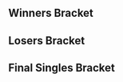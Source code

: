 {{DISPLAYTITLE:Astra 2016: ''Melee'' Singles Bracket}}{{SetGame|melee}}
{{tabs static
|name1=Overview
|link1=Astra/2016/Melee
|name2=Singles Bracket
|link2=Astra/2016/Melee/Singles Bracket
|name3=Doubles Bracket
|link3=Astra/2016/Melee/Doubles Bracket
|This=2
}}
==Winners Bracket==
{{32DEWBracketA
|tourneylink=Astra/2016/Melee
|tourneyname=Astra 2016
|r1m1p1=Gino |r1m1p1flag=cl |r1m1p1score=2 |r1m1win=1
|r1m1p2=KDS |r1m1p2flag=co |r1m1p2score=0
|r1m2p1=Alen |r1m2p1flag=cl |r1m2p1score={{win}} |r1m2win=1
|r1m2p2=IzZI127 |r1m2p2flag=br |r1m2p2score=
|r1m3p1=Dark |r1m3p1flag=cl |r1m3p1score={{win}} |r1m3win=1
|r1m3p2=Unzen |r1m3p2flag=co |r1m3p2score=
|r1m4p1=Touche |r1m4p1flag=cl |r1m4p1score={{win}} |r1m4win=1
|r1m4p2=UVC | Nova |r1m4p2flag=pe |r1m4p2score=
|r1m5p1=Vercetty |r1m5p1flag=cl |r1m5p1score={{win}} |r1m5win=1
|r1m5p2=Godzrage |r1m5p2flag=br |r1m5p2score=
|r1m6p1=Mokun |r1m6p1flag=ve |r1m6p1score=2 |r1m6win=1
|r1m6p2=NDJ |r1m6p2flag=ve |r1m6p2score=0
|r1m7p1=Aisengobay |r1m7p1flag=br |r1m7p1score=2 |r1m7win=1
|r1m7p2=STARLEE |r1m7p2flag=pe |r1m7p2score=1
|r1m8p1=CronoNes |r1m8p1flag=cl |r1m8p1score=0 |r1m8win=2
|r1m8p2=Lynn |r1m8p2flag=co |r1m8p2score=2

|r1m9p1=n0ne |r1m9p1flag=ni |r1m9p1score=2 |r1m9win=1
|r1m9p2=MattSB |r1m9p2flag=cl |r1m9p2score=0
|r1m10p1=Alancitu |r1m10p1flag=pe |r1m10p1score=2 |r1m10win=1
|r1m10p2=Noir |r1m10p2flag=co |r1m10p2score=0
|r1m11p1=yoshi |r1m11p1flag=cr |r1m11p1score={{win}} |r1m11win=1
|r1m11p2=Wito |r1m11p2flag=ve |r1m11p2score=
|r1m12p1=xinxu |r1m12p1flag=cl |r1m12p1score={{win}} |r1m12win=1
|r1m12p2=P4 |r1m12p2flag=pe |r1m12p2score=
|r1m13p1=Blassy |r1m13p1flag=cl |r1m13p1score={{win}} |r1m13win=1
|r1m13p2=V-23 |r1m13p2flag=co |r1m13p2score=
|r1m14p1=Mistgun |r1m14p1flag=cl |r1m14p1score=0 |r1m14win=2
|r1m14p2=Dark_Crono |r1m14p2flag=ve |r1m14p2score=2
|r1m15p1=Roche |r1m15p1flag=cl |r1m15p1score=2 |r1m15win=1
|r1m15p2=Dragmire DICK |r1m15p2flag=pe |r1m15p2score=0
|r1m16p1=Duff |r1m16p1flag=cr |r1m16p1score=1 |r1m16win=2
|r1m16p2=Nyx |r1m16p2flag=cl |r1m16p2score=2

|r2m1p1=Gino |r2m1p1flag=cl |r2m1p1score=2 |r2m1win=1
|r2m1p2=Alen |r2m1p2flag=cl |r2m1p2score=1
|r2m2p1=Dark |r2m2p1flag=cl |r2m2p1score=2 |r2m2win=1
|r2m2p2=Touche |r2m2p2flag=cl |r2m2p2score=0
|r2m3p1=Vercetty |r2m3p1flag=cl |r2m3p1score=2 |r2m3win=1
|r2m3p2=Mokun |r2m3p2flag=ve |r2m3p2score=0

|r2m4p1=Aisengobay |r2m4p1flag=br |r2m4p1score=2 |r2m4win=1
|r2m4p2=Lynn |r2m4p2flag=co |r2m4p2score=1
|r2m4p1char1=fox |r2m4p2char1=marth |r2m4p1stock1=1 |r2m4p2stock1=0 |r2m4win1=1 |r2m4stage1=Battlefield
|r2m4p1char2=fox |r2m4p2char2=marth |r2m4p1stock2=0 |r2m4p2stock2=1 |r2m4win2=2 |r2m4stage2=Pokémon Stadium
|r2m4p1char3=fox |r2m4p2char3=marth |r2m4p1stock3=3 |r2m4p2stock3=0 |r2m4win3=1 |r2m4stage3=Pokémon Stadium
|r2m4date=August 27, 2016
|r2m4details={{BracketMatchDetails|preview=|lrthread=|interview=|recap=|comment=|live=|vod=https://www.youtube.com/watch?v=VXhVvt519CA}}

|r2m5p1=n0ne |r2m5p1flag=ni |r2m5p1score=2 |r2m5win=1
|r2m5p2=Alancitu |r2m5p2flag=pe |r2m5p2score=0
|r2m6p1=yoshi |r2m6p1flag=cr |r2m6p1score=0 |r2m6win=2
|r2m6p2=xinxu |r2m6p2flag=cl |r2m6p2score=2
|r2m7p1=Blassy |r2m7p1flag=cl |r2m7p1score=2 |r2m7win=1
|r2m7p2=Dark_Crono |r2m7p2flag=ve |r2m7p2score=0

|r2m8p1=Roche |r2m8p1flag=cl |r2m8p1score=2 |r2m8win=1
|r2m8p2=Nyx |r2m8p2flag=cl |r2m8p2score=0
|r2m8p1char1=marth |r2m8p2char1=falco |r2m8p1stock1=3 |r2m8p2stock1=0 |r2m8win1=1 |r2m8stage1=Yoshi's Story
|r2m8p1char2=marth |r2m8p2char2=fox |r2m8p1stock2=3 |r2m8p2stock2=0 |r2m8win2=1 |r2m8stage2=Pokémon Stadium
|r2m8date=August 27, 2016
|r2m8details={{BracketMatchDetails|preview=|lrthread=|interview=|recap=|comment=|live=|vod=https://www.youtube.com/watch?v=KWNGj9P_9ns}}

|r3m1p1=Gino |r3m1p1flag=cl |r3m1p1score=1 |r3m1win=2
|r3m1p2=Dark |r3m1p2flag=cl |r3m1p2score=3
|r3m1p1char1=falco |r3m1p2char1=fox |r3m1p1stock1=1 |r3m1p2stock1=0 |r3m1win1=1 |r3m1stage1=Battlefield
|r3m1p1char2=falco |r3m1p2char2=fox |r3m1p1stock2=0 |r3m1p2stock2=3 |r3m1win2=2 |r3m1stage2=Final Destination
|r3m1p1char3=falco |r3m1p2char3=fox |r3m1p1stock3=0 |r3m1p2stock3=1 |r3m1win3=2 |r3m1stage3=Dream Land
|r3m1p1char4=falco |r3m1p2char4=fox |r3m1p1stock4=0 |r3m1p2stock4=1 |r3m1win4=2 |r3m1stage4=Dream Land
|r3m1date=August 28, 2016
|r3m1details={{BracketMatchDetails|preview=|lrthread=|interview=|recap=|comment=|live=|vod=https://www.youtube.com/watch?v=9bEIusD5UpU}}

|r3m2p1=Vercetty |r3m2p1flag=cl |r3m2p1score=3 |r3m2win=1
|r3m2p2=Aisengobay |r3m2p2flag=br |r3m2p2score=2

|r3m3p1=n0ne |r3m3p1flag=ni |r3m3p1score=3 |r3m3win=1
|r3m3p2=xinxu |r3m3p2flag=cl |r3m3p2score=0
|r3m3p1char1=cf |r3m3p2char1=fox |r3m3p1stock1=2 |r3m3p2stock1=0 |r3m3win1=1 |r3m3stage1=Battlefield
|r3m3p1char2=cf |r3m3p2char2=fox |r3m3p1stock2=1 |r3m3p2stock2=0 |r3m3win2=1 |r3m3stage2=Pokémon Stadium
|r3m3p1char3=cf |r3m3p2char3=fox |r3m3p1stock3=3 |r3m3p2stock3=0 |r3m3win3=1 |r3m3stage3=Yoshi's Story
|r3m3date=August 28, 2016
|r3m3details={{BracketMatchDetails|preview=|lrthread=|interview=|recap=|comment=|live=|vod=https://www.youtube.com/watch?v=qCBbj5CeDtI}}

|r3m4p1=Blassy |r3m4p1flag=cl |r3m4p1score=3 |r3m4win=1
|r3m4p2=Roche |r3m4p2flag=cl |r3m4p2score=0
|r3m4p1char1=fox |r3m4p2char1=marth |r3m4p1stock1=1 |r3m4p2stock1=0 |r3m4win1=1 |r3m4stage1=Battlefield
|r3m4p1char2=fox |r3m4p2char2=marth |r3m4p1stock2=1 |r3m4p2stock2=0 |r3m4win2=1 |r3m4stage2=Battlefield
|r3m4p1char3=fox |r3m4p2char3=marth |r3m4p1stock3=4 |r3m4p2stock3=0 |r3m4win3=1 |r3m4stage3=Fountain of Dreams
|r3m4date=August 28, 2016
|r3m4details={{BracketMatchDetails|preview=|lrthread=|interview=|recap=|comment=|live=|vod=https://www.youtube.com/watch?v=octT5JuuL8o}}

|r4m1p1=Dark |r4m1p1flag=cl |r4m1p1score=3 |r4m1win=1
|r4m1p2=Vercetty |r4m1p2flag=cl |r4m1p2score=0
|r4m1p1char1=fox |r4m1p2char1=ic |r4m1p1stock1=1 |r4m1p2stock1=0 |r4m1win1=1 |r4m1stage1=Battlefield
|r4m1p1char2=fox |r4m1p2char2=ic |r4m1p1stock2=2 |r4m1p2stock2=0 |r4m1win2=1 |r4m1stage2=Final Destination
|r4m1p1char3=fox |r4m1p2char3=ic |r4m1p1stock3=1 |r4m1p2stock3=0 |r4m1win3=1 |r4m1stage3=Final Destination
|r4m1date=August 28, 2016
|r4m1details={{BracketMatchDetails|preview=|lrthread=|interview=|recap=|comment=|live=|vod=https://www.youtube.com/watch?v=IRdnHzu5Itw}}

|r4m2p1=n0ne |r4m2p1flag=ni |r4m2p1score=3 |r4m2win=1
|r4m2p2=Blassy |r4m2p2flag=cl |r4m2p2score=0
|r4m2p1char1=cf |r4m2p2char1=fox |r4m2p1stock1=2 |r4m2p2stock1=0 |r4m2win1=1 |r4m2stage1=Dream Land
|r4m2p1char2=cf |r4m2p2char2=fox |r4m2p1stock2=2 |r4m2p2stock2=0 |r4m2win2=1 |r4m2stage2=Yoshi's Story
|r4m2p1char3=cf |r4m2p2char3=fox |r4m2p1stock3=1 |r4m2p2stock3=0 |r4m2win3=1 |r4m2stage3=Pokémon Stadium
|r4m2date=August 28, 2016
|r4m2details={{BracketMatchDetails|preview=|lrthread=|interview=|recap=|comment=|live=|vod=https://www.youtube.com/watch?v=VhA1JdZ0Nrc}}
}}
==Losers Bracket==
{{32DELBracketSmwA
|tourneylink=Astra/2016/Melee
|tourneyname=Astra 2016
|l1placement=25-32
|l2placement=17-24
|l3placement=13-16
|l4placement=9-12
|l5placement=7-8
|l6placement=5-6

|l1m1p1=CronoNes |l1m1p1flag=cl |l1m1p1score=2 |l1m1win=1
|l1m1p2=STARLEE |l1m1p2flag=pe |l1m1p2score=0
|l1m2p1=NDJ |l1m2p1flag=ve |l1m2p1score=0 |l1m2win=2
|l1m2p2=Godzrage |l1m2p2flag=br |l1m2p2score=2
|l1m3p1=UVC | Nova |l1m3p1flag=pe |l1m3p1score=2 |l1m3win=1
|l1m3p2=Unzen |l1m3p2flag=co |l1m3p2score=0
|l1m4p1=IzZI127 |l1m4p1flag=br |l1m4p1score=2 |l1m4win=1
|l1m4p2=KDS |l1m4p2flag=co |l1m4p2score=0
|l1m5p1=Duff |l1m5p1flag=cr |l1m5p1score=2 |l1m5win=1
|l1m5p2=Dragmire DICK |l1m5p2flag=pe |l1m5p2score=0
|l1m6p1=Mistgun |l1m6p1flag=cl |l1m6p1score=2 |l1m6win=1
|l1m6p2=V-23 |l1m6p2flag=co |l1m6p2score=0
|l1m7p1=P4 |l1m7p1flag=pe |l1m7p1score=0 |l1m7win=2
|l1m7p2=Wito |l1m7p2flag=ve |l1m7p2score=2
|l1m8p1=Noir |l1m8p1flag=co |l1m8p1score={{win}} |l1m8win=1
|l1m8p2=MattSB |l1m8p2flag=cl |l1m8p2score=

|l2m1p1=Alancitu |l2m1p1flag=pe |l2m1p1score=0 |l2m1win=2
|l2m1p2=CronoNes |l2m1p2flag=cl |l2m1p2score=2
|l2m2p1=yoshi |l2m2p1flag=cr |l2m2p1score=2 |l2m2win=1
|l2m2p2=Godzrage |l2m2p2flag=br |l2m2p2score=0
|l2m3p1=Dark_Crono |l2m3p1flag=ve |l2m3p1score=0 |l2m3win=2
|l2m3p2=UVC | Nova |l2m3p2flag=pe |l2m3p2score=2
|l2m4p1=Nyx |l2m4p1flag=cl |l2m4p1score={{win}} |l2m4win=1
|l2m4p2=IzZI127 |l2m4p2flag=br |l2m4p2score=
|l2m5p1=Alen |l2m5p1flag=cl |l2m5p1score=2 |l2m5win=1
|l2m5p2=Duff |l2m5p2flag=cr |l2m5p2score=1
|l2m6p1=Touche |l2m6p1flag=cl |l2m6p1score=1 |l2m6win=2
|l2m6p2=Mistgun |l2m6p2flag=cl |l2m6p2score=2
|l2m7p1=Mokun |l2m7p1flag=ve |l2m7p1score=0 |l2m7win=2
|l2m7p2=Wito |l2m7p2flag=ve |l2m7p2score=2
|l2m8p1=Lynn |l2m8p1flag=co |l2m8p1score=1 |l2m8win=2
|l2m8p2=Noir |l2m8p2flag=co |l2m8p2score=2

|l3m1p1=CronoNes |l3m1p1flag=cl |l3m1p1score=0 |l3m1win=2
|l3m1p2=yoshi |l3m1p2flag=cr |l3m1p2score=3
|l3m2p1=UVC | Nova |l3m2p1flag=pe |l3m2p1score=0 |l3m2win=2
|l3m2p2=Nyx |l3m2p2flag=cl |l3m2p2score=2
|l3m3p1=Alen |l3m3p1flag=cl |l3m3p1score=2 |l3m3win=1
|l3m3p2=Mistgun |l3m3p2flag=cl |l3m3p2score=1
|l3m4p1=Wito |l3m4p1flag=ve |l3m4p1score=2 |l3m4win=1
|l3m4p2=Noir |l3m4p2flag=co |l3m4p2score=1

|l4m1p1=Gino |l4m1p1flag=cl |l4m1p1score=0 |l4m1win=2
|l4m1p2=yoshi |l4m1p2flag=cr |l4m1p2score=3
|l4m1p1char1=falco |l4m1p2char1=falco |l4m1p1stock1=0 |l4m1p2stock1=2 |l4m1win1=2 |l4m1stage1=Dream Land
|l4m1p1char2=fox |l4m1p2char2=falco |l4m1p1stock2=0 |l4m1p2stock2=1 |l4m1win2=2 |l4m1stage2=Yoshi's Story
|l4m1p1char3=fox |l4m1p2char3=falco |l4m1p1stock3=0 |l4m1p2stock3=1 |l4m1win3=2 |l4m1stage3=Yoshi's Story
|l4m1date=August 28, 2016
|l4m1details={{BracketMatchDetails|preview=|lrthread=|interview=|recap=|comment=|live=|vod=https://www.youtube.com/watch?v=LTe-HBAqazA}}

|l4m2p1=Aisengobay |l4m2p1flag=br |l4m2p1score=3 |l4m2win=1
|l4m2p2=Nyx |l4m2p2flag=cl |l4m2p2score=0
|l4m2p1char1=fox |l4m2p2char1=falco |l4m2p1stock1=2 |l4m2p2stock1=0 |l4m2win1=1 |l4m2stage1=Battlefield
|l4m2p1char2=fox |l4m2p2char2=gw |l4m2p1stock2=3 |l4m2p2stock2=0 |l4m2win2=1 |l4m2stage2=Fountain of Dreams
|l4m2p1char3=fox |l4m2p2char3=falco |l4m2p1stock3=3 |l4m2p2stock3=0 |l4m2win3=1 |l4m2stage3=Yoshi's Story
|l4m2date=August 28, 2016
|l4m2details={{BracketMatchDetails|preview=|lrthread=|interview=|recap=|comment=|live=|vod=https://www.youtube.com/watch?v=_ElSBacvBr4}}

|l4m3p1=xinxu |l4m3p1flag=cl |l4m3p1score=3 |l4m3win=1
|l4m3p2=Alen |l4m3p2flag=cl |l4m3p2score=1
|l4m3p1char1=fox |l4m3p2char1=luigi |l4m3p1stock1=0 |l4m3p2stock1=2 |l4m3win1=2 |l4m3stage1=Final Destination
|l4m3p1char2=fox |l4m3p2char2=luigi |l4m3p1stock2=2 |l4m3p2stock2=0 |l4m3win2=1 |l4m3stage2=Yoshi's Story
|l4m3p1char3=fox |l4m3p2char3=luigi |l4m3p1stock3=1 |l4m3p2stock3=0 |l4m3win3=1 |l4m3stage3=Fountain of Dreams
|l4m3p1char4=fox |l4m3p2char4=luigi |l4m3p1stock4=2 |l4m3p2stock4=0 |l4m3win4=1 |l4m3stage4=Fountain of Dreams
|l4m3date=August 28, 2016
|l4m3details={{BracketMatchDetails|preview=|lrthread=|interview=|recap=|comment=The smash.gg bracket incorrectly lists the score as 2-0.|live=|vod=https://www.youtube.com/watch?v=8JP9h3IGbms}}

|l4m4p1=Roche |l4m4p1flag=cl |l4m4p1score=3 |l4m4win=1
|l4m4p2=Wito |l4m4p2flag=ve |l4m4p2score=0
|l4m4p1char1=marth |l4m4p2char1=fox |l4m4p1stock1=3 |l4m4p2stock1=0 |l4m4win1=1 |l4m4stage1=Fountain of Dreams
|l4m4p1char2=marth |l4m4p2char2=fox |l4m4p1stock2=2 |l4m4p2stock2=0 |l4m4win2=1 |l4m4stage2=Pokémon Stadium
|l4m4p1char3=marth |l4m4p2char3=fox |l4m4p1stock3=2 |l4m4p2stock3=0 |l4m4win3=1 |l4m4stage3=Dream Land
|l4m4date=August 28, 2016
|l4m4details={{BracketMatchDetails|preview=|lrthread=|interview=|recap=|comment=|live=|vod=https://www.youtube.com/watch?v=O38zQ2Shh70}}

|l5m1p1=yoshi |l5m1p1flag=cr |l5m1p1score=3 |l5m1win=1
|l5m1p2=Aisengobay |l5m1p2flag=br |l5m1p2score=0

|l5m2p1=xinxu |l5m2p1flag=cl |l5m2p1score=1 |l5m2win=2
|l5m2p2=Roche |l5m2p2flag=cl |l5m2p2score=3
|l5m2p1char1=fox |l5m2p2char1=marth |l5m2p1stock1=1 |l5m2p2stock1=0 |l5m2win1=1 |l5m2stage1=Battlefield
|l5m2p1char2=fox |l5m2p2char2=marth |l5m2p1stock2=0 |l5m2p2stock2=1 |l5m2win2=2 |l5m2stage2=Fountain of Dreams
|l5m2p1char3=fox |l5m2p2char3=marth |l5m2p1stock3=0 |l5m2p2stock3=3 |l5m2win3=2 |l5m2stage3=Pokémon Stadium
|l5m2p1char4=fox |l5m2p2char4=marth |l5m2p1stock4=0 |l5m2p2stock4=3 |l5m2win4=2 |l5m2stage4=Dream Land
|l5m2date=August 28, 2016
|l5m2details={{BracketMatchDetails|preview=|lrthread=|interview=|recap=|comment=The smash.gg bracket incorrectly lists the score as 3-0.|live=|vod=https://www.youtube.com/watch?v=yXFl70G_Ing}}

|l6m1p1=Blassy |l6m1p1flag=cl |l6m1p1score=1 |l6m1win=2
|l6m1p2=yoshi |l6m1p2flag=cr |l6m1p2score=3
|l6m1p1char1=fox |l6m1p2char1=falco |l6m1p1stock1=0 |l6m1p2stock1=1 |l6m1win1=2 |l6m1stage1=Yoshi's Story
|l6m1p1char2=fox |l6m1p2char2=falco |l6m1p1stock2=0 |l6m1p2stock2=2 |l6m1win2=2 |l6m1stage2=Dream Land
|l6m1p1char3=fox |l6m1p2char3=falco |l6m1p1stock3=2 |l6m1p2stock3=0 |l6m1win3=1 |l6m1stage3=Pokémon Stadium
|l6m1p1char4=fox |l6m1p2char4=falco |l6m1p1stock4=0 |l6m1p2stock4=1 |l6m1win4=2 |l6m1stage4=Fountain of Dreams
|l6m1date=August 28, 2016
|l6m1details={{BracketMatchDetails|preview=|lrthread=|interview=|recap=|comment=The smash.gg bracket incorrectly lists the score as 3-0.|live=|vod=https://www.youtube.com/watch?v=fYvieUOx2N0}}

|l6m2p1=Vercetty |l6m2p1flag=cl |l6m2p1score=3 |l6m2win=1
|l6m2p2=Roche |l6m2p2flag=cl |l6m2p2score=2
|l6m2p1char1=ic |l6m2p2char1=marth |l6m2p1stock1=0 |l6m2p2stock1=1 |l6m2win1=2 |l6m2stage1=Battlefield
|l6m2p1char2=ic |l6m2p2char2=marth |l6m2p1stock2=2 |l6m2p2stock2=0 |l6m2win2=1 |l6m2stage2=Final Destination
|l6m2p1char3=ic |l6m2p2char3=marth |l6m2p1stock3=1 |l6m2p2stock3=0 |l6m2win3=1 |l6m2stage3=Yoshi's Story
|l6m2p1char4=ic |l6m2p2char4=marth |l6m2p1stock4=0 |l6m2p2stock4=1 |l6m2win4=2 |l6m2stage4=Yoshi's Story
|l6m2p1char5=ic |l6m2p2char5=marth |l6m2p1stock5=1 |l6m2p2stock5=0 |l6m2win5=1 |l6m2stage5=Final Destination
|l6m2date=August 28, 2016
|l6m2details={{BracketMatchDetails|preview=|lrthread=|interview=|recap=|comment=|live=|vod=https://www.youtube.com/watch?v=tEJAQ8ZbAlM}}
}}
<onlyinclude>
==Final Singles Bracket==
{{DEFinalSmwBracket
|tourneylink=Astra/2016/Melee
|tourneyname=Astra 2016
|l1placement=4
|r2placement=3
|r3loserplacement=2
|r3winnerplacement=1
|column-width=160
|column-width-finals=220
|export_score=true

<!-- FROM WINNERS -->
|r1m1p1=Dark |r1m1p1flag=cl |r1m1p1score=3
|r1m1p2=n0ne |r1m1p2flag=ni |r1m1p2score=1
|r1m1win=1
|r1m1p1char1=fox |r1m1p2char1=cf |r1m1p1stock1=2 |r1m1p2stock1=0 |r1m1win1=1 |r1m1stage1=Dream Land
|r1m1p1char2=fox |r1m1p2char2=cf |r1m1p1stock2=0 |r1m1p2stock2=2 |r1m1win2=2 |r1m1stage2=Battlefield
|r1m1p1char3=fox |r1m1p2char3=cf |r1m1p1stock3=1 |r1m1p2stock3=0 |r1m1win3=1 |r1m1stage3=Final Destination
|r1m1p1char4=fox |r1m1p2char4=cf |r1m1p1stock4=1 |r1m1p2stock4=0 |r1m1win4=1 |r1m1stage4=Dream Land
|r1m1date=August 28, 2016
|r1m1details={{BracketMatchDetails|preview=|lrthread=|interview=|recap=|comment=|live=|vod=https://www.youtube.com/watch?v=vMRa1vkIupw}}

<!-- FROM LOSERS -->
|l1m1p1=yoshi |l1m1p1flag=cr |l1m1p1score=3
|l1m1p2=Vercetty |l1m1p2flag=cl |l1m1p2score=1
|l1m1win=1
|l1m1p1char1=falco |l1m1p2char1=ic |l1m1p1stock1=1 |l1m1p2stock1=0 |l1m1win1=1 |l1m1stage1=Battlefield
|l1m1p1char2=falco |l1m1p2char2=ic |l1m1p1stock2=0 |l1m1p2stock2=2 |l1m1win2=2 |l1m1stage2=Final Destination
|l1m1p1char3=falco |l1m1p2char3=ic |l1m1p1stock3=1 |l1m1p2stock3=0 |l1m1win3=1 |l1m1stage3=Yoshi's Story
|l1m1p1char4=falco |l1m1p2char4=ic |l1m1p1stock4=1 |l1m1p2stock4=0 |l1m1win4=1 |l1m1stage4=Fountain of Dreams
|l1m1date=August 28, 2016
|l1m1details={{BracketMatchDetails|preview=|lrthread=|interview=|recap=|comment=|live=|vod=https://www.youtube.com/watch?v=GCMpj00CVDI}}

<!-- LOSERS FINALS -->
|r2m1p1=n0ne |r2m1p1flag=ni |r2m1p1score=3
|r2m1p2=yoshi |r2m1p2flag=cr |r2m1p2score=0
|r2m1win=1
|r2m1p1char1=cf |r2m1p2char1=falco |r2m1p1stock1=2 |r2m1p2stock1=0 |r2m1win1=1 |r2m1stage1=Yoshi's Story
|r2m1p1char2=cf |r2m1p2char2=falco |r2m1p1stock2=2 |r2m1p2stock2=0 |r2m1win2=1 |r2m1stage2=Final Destination
|r2m1p1char3=cf |r2m1p2char3=falco |r2m1p1stock3=2 |r2m1p2stock3=0 |r2m1win3=1 |r2m1stage3=Pokémon Stadium
|r2m1date=August 28, 2016
|r2m1details={{BracketMatchDetails|preview=|lrthread=|interview=|recap=|comment=|live=|vod=https://www.youtube.com/watch?v=rF2u5xuyHjM}}

<!-- GRAND FINALS -->
|r3m1p1=Dark |r3m1p1flag=cl |r3m1p1score=1 |r3m2p1score=1
|r3m1p2=n0ne |r3m1p2flag=ni |r3m1p2score=3 |r3m2p2score=3
|r3m1win=2
|r3m1p1char1=fox |r3m1p2char1=cf |r3m1p1stock1=0 |r3m1p2stock1=1 |r3m1win1=2 |r3m1stage1=Yoshi's Story
|r3m1p1char2=fox |r3m1p2char2=cf |r3m1p1stock2=1 |r3m1p2stock2=0 |r3m1win2=1 |r3m1stage2=Final Destination
|r3m1p1char3=fox |r3m1p2char3=cf |r3m1p1stock3=0 |r3m1p2stock3=2 |r3m1win3=2 |r3m1stage3=Battlefield
|r3m1p1char4=fox |r3m1p2char4=cf |r3m1p1stock4=0 |r3m1p2stock4=2 |r3m1win4=2 |r3m1stage4=Dream Land

|r3m2p1char1=fox |r3m2p2char1=cf |r3m2p1stock1=1 |r3m2p2stock1=0 |r3m2win1=1 |r3m2stage1=Yoshi's Story
|r3m2p1char2=fox |r3m2p2char2=cf |r3m2p1stock2=0 |r3m2p2stock2=2 |r3m2win2=2 |r3m2stage2=Battlefield
|r3m2p1char3=fox |r3m2p2char3=cf |r3m2p1stock3=0 |r3m2p2stock3=1 |r3m2win3=2 |r3m2stage3=Final Destination
|r3m2p1char4=fox |r3m2p2char4=cf |r3m2p1stock4=0 |r3m2p2stock4=1 |r3m2win4=2 |r3m2stage4=Final Destination
|r3m1date=August 28, 2016
|r3m1details={{BracketMatchDetails|preview=|lrthread=|interview=|recap=|comment=|live=|vod=https://www.youtube.com/watch?v=NUsghlRAABA}}
}}
</onlyinclude>
